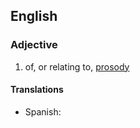 == English ==
=== Adjective ===
{{en-adj}}
# of, or relating to, [[prosody]]

==== Translations ====
{{trans-top|prosody}}
{{trans-mid}}
* Spanish: {{t|es|prosódico|m}}
{{trans-bottom}}
